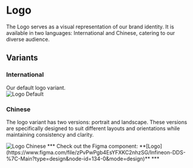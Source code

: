 
<Meta title="Setup & installation/Foundations/Logo" />

# Logo 
The Logo serves as a visual representation of our brand identity. It is available in two languages: International and Chinese, catering to our diverse audience.  

## Variants  

### International

Our default logo variant.  
<img src={LogoDefault} alt="Logo Default"/> 

### Chinese 
The logo variant has two versions: portrait and landscape. 
These versions are specifically designed to suit different layouts and orientations while maintaining consistency and clarity.  

<img src={LogoChinese} alt="Logo Chinese"/>   
*** Check out the Figma component: **[Logo](https://www.figma.com/file/zPvPwPgb4EsYFXKC2nhzSG/Infineon-DDS-%7C-Main?type=design&node-id=134-0&mode=design)** ***